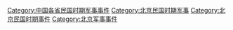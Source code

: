 [[Category:中国各省民国时期军事事件|Category:中国各省民国时期军事事件]]
[[Category:北京民国时期军事|Category:北京民国时期军事]]
[[Category:北京民国时期事件|Category:北京民国时期事件]]
[[Category:北京军事事件|Category:北京军事事件]]